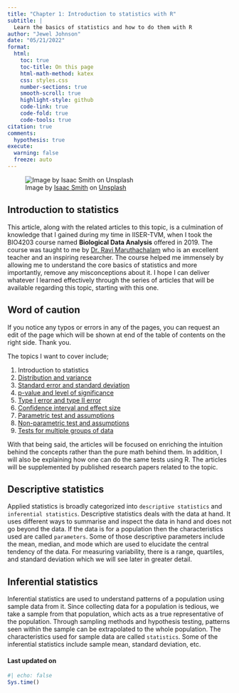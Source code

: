 ```yaml
---
title: "Chapter 1: Introduction to statistics with R"
subtitle: |
  Learn the basics of statistics and how to do them with R
author: "Jewel Johnson"
date: "05/21/2022"
format:
  html:
    toc: true
    toc-title: On this page
    html-math-method: katex
    css: styles.css
    number-sections: true
    smooth-scroll: true
    highlight-style: github
    code-link: true
    code-fold: true
    code-tools: true
citation: true
comments:
  hypothesis: true
execute: 
  warning: false
  freeze: auto
---
```


::: {layout-ncol="1"}
![Image by [Isaac Smith](https://unsplash.com/@isaacmsmith) on [Unsplash](https://unsplash.com)](https://images.unsplash.com/photo-1543286386-713bdd548da4?ixlib=rb-1.2.1&ixid=MnwxMjA3fDB8MHxwaG90by1wYWdlfHx8fGVufDB8fHx8&auto=format&fit=crop&w=1170&q=80){.preview-image}
:::

## Introduction to statistics

This article, along with the related articles to this topic, is a culmination of knowledge that I gained during my time in IISER-TVM, when I took the BIO4203 course named **Biological Data Analysis** offered in 2019. The course was taught to me by [Dr. Ravi Maruthachalam](https://www.iisertvm.ac.in/faculty/ravi) who is an excellent teacher and an inspiring researcher. The course helped me immensely by allowing me to understand the core basics of statistics and more importantly, remove any misconceptions about it. I hope I can deliver whatever I learned effectively through the series of articles that will be available regarding this topic, starting with this one.

::: callout-warning
# Word of caution

If you notice any typos or errors in any of the pages, you can request an edit of the page which will be shown at end of the table of contents on the right side. Thank you.
:::

The topics I want to cover include;

1.  Introduction to statistics
2.  [Distribution and variance](https://jeweljohnsonj.github.io/one-carat-blog/articles/stat/project2.html)
3.  [Standard error and standard deviation](https://jeweljohnsonj.github.io/one-carat-blog/articles/stat/project3.html)
4.  [p-value and level of significance](https://jeweljohnsonj.github.io/one-carat-blog/articles/stat/project4.html)
5.  [Type I error and type II error](https://jeweljohnsonj.github.io/one-carat-blog/articles/stat/project5.html)
6.  [Confidence interval and effect size](https://jeweljohnsonj.github.io/one-carat-blog/articles/stat/project6.html)
7.  [Parametric test and assumptions](https://jeweljohnsonj.github.io/one-carat-blog/articles/stat/project7.html)
8.  [Non-parametric test and assumptions](https://jeweljohnsonj.github.io/one-carat-blog/articles/stat/project8.html)
9.  [Tests for multiple groups of data](https://jeweljohnsonj.github.io/one-carat-blog/articles/stat/project9.html)

With that being said, the articles will be focused on enriching the intuition behind the concepts rather than the pure math behind them. In addition, I will also be explaining how one can do the same tests using R. The articles will be supplemented by published research papers related to the topic.

## Descriptive statistics

Applied statistics is broadly categorized into `descriptive statistics` and `inferential statistics`. Descriptive statistics deals with the data at hand. It uses different ways to summarise and inspect the data in hand and does not go beyond the data. If the data is for a population then the characteristics used are called `parameters`. Some of those descriptive parameters include the mean, median, and mode which are used to elucidate the central tendency of the data. For measuring variability, there is a range, quartiles, and standard deviation which we will see later in greater detail.

## Inferential statistics

Inferential statistics are used to understand patterns of a population using sample data from it. Since collecting data for a population is tedious, we take a sample from that population, which acts as a true representative of the population. Through sampling methods and hypothesis testing, patterns seen within the sample can be extrapolated to the whole population. The characteristics used for sample data are called `statistics`. Some of the inferential statistics include sample mean, standard deviation, etc.

#### Last updated on {.unnumbered .unlisted}

```r
#| echo: false
Sys.time()
```

<a hidden href="https://info.flagcounter.com/ynrK"><img src="https://s11.flagcounter.com/count2/ynrK/bg_000000/txt_FFFFFF/border_F0F0F0/columns_5/maxflags_25/viewers_0/labels_1/pageviews_1/flags_0/percent_0/" alt="Flag Counter" border="0"/></a>
